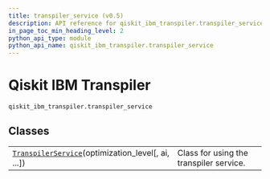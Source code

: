 ```yaml
---
title: transpiler_service (v0.5)
description: API reference for qiskit_ibm_transpiler.transpiler_service in qiskit-ibm-transpiler v0.5
in_page_toc_min_heading_level: 2
python_api_type: module
python_api_name: qiskit_ibm_transpiler.transpiler_service
---
```


<span id="qiskit-ibm-transpiler-qiskit-ibm-transpiler-transpiler-service" />

<span id="module-qiskit_ibm_transpiler.transpiler_service" />

# Qiskit IBM Transpiler

`qiskit_ibm_transpiler.transpiler_service`

## Classes

|                                                                                                                                                            |                                         |
| ---------------------------------------------------------------------------------------------------------------------------------------------------------- | --------------------------------------- |
| [`TranspilerService`](transpiler-service-transpiler-service "qiskit_ibm_transpiler.transpiler_service.TranspilerService")(optimization\_level\[, ai, ...]) | Class for using the transpiler service. |

